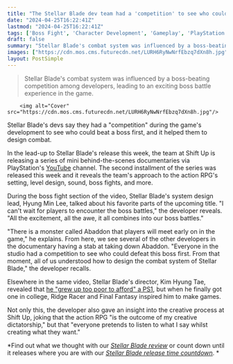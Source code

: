 ```yaml
---
title: "The Stellar Blade dev team had a 'competition' to see who could beat a boss first: 'From that moment, all of us understood how to design the combat'"
date: "2024-04-25T16:22:41Z"
lastmod: "2024-04-25T16:22:41Z"
tags: ['Boss Fight', 'Character Development', 'Gameplay', 'PlayStation', 'RPG', 'Stellar Blade', 'YouTube']
draft: false
summary: "Stellar Blade's combat system was influenced by a boss-beating competition among developers, leading to an exciting boss battle experience in the game."
images: ["https://cdn.mos.cms.futurecdn.net/LURH6RyNwNrfEbzq7dXn8h.jpg"]
layout: PostSimple
---
```

> Stellar Blade's combat system was influenced by a boss-beating competition among developers, leading to an exciting boss battle experience in the game.


        <img alt="Cover" src="https://cdn.mos.cms.futurecdn.net/LURH6RyNwNrfEbzq7dXn8h.jpg"/>
        
Stellar Blade's devs say they had a "competition" during the game's development to see who could beat a boss first, and it helped them to design combat.

In the lead-up to Stellar Blade's release this week, the team at Shift Up is releasing a series of mini behind-the-scenes documentaries via PlayStation's [YouTube](https://www.gamesradar.com/uk/tag/youtube/) channel. The second installment of the series was released this week and it reveals the team's approach to the action RPG's setting, level design, sound, boss fights, and more. 

During the boss fight section of the video, Stellar Blade's system design lead, Hyung Min Lee, talked about his favorite parts of the upcoming title. "I can't wait for players to encounter the boss battles," the developer reveals. "All the excitement, all the awe, it all combines into our boss battles." 

"There is a monster called Abaddon that players will meet early on in the game," he explains. From here, we see several of the other developers in the documentary having a stab at taking down Abaddon. "Everyone in the studio had a competition to see who could defeat this boss first. From that moment, all of us understood how to design the combat system of Stellar Blade," the developer recalls. 

Elsewhere in the same video, Stellar Blade's director, Kim Hyung Tae, revealed that [<u>he "grew up too poor to afford" a PS1</u>](https://www.gamesradar.com/games/action/stellar-blade-director-grew-up-too-poor-to-afford-a-ps1-but-when-he-finally-got-one-in-college-ridge-racer-and-final-fantasy-inspired-him-to-make-games/), but when he finally got one in college, Ridge Racer and Final Fantasy inspired him to make games. 

Not only this, the developer also gave an insight into the creative process at Shift Up, joking that the action RPG "is the outcome of my creative dictatorship," but that "everyone pretends to listen to what I say whilst creating what they want."

*Find out what we thought with our *[<u><em>Stellar Blade review</em></u>](https://www.gamesradar.com/stellar-blade-review/)* or count down until it releases where you are with our *[<u><em>Stellar Blade release time countdown</em></u>](https://www.gamesradar.com/stellar-blade-release-time-countdown/)*. *
        